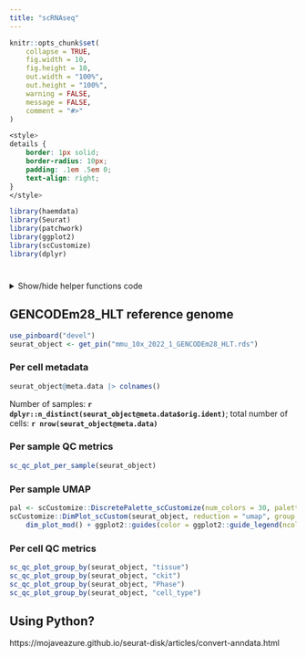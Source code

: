 ```yaml
---
title: "scRNAseq"
---
```


```r
knitr::opts_chunk$set(
    collapse = TRUE,
    fig.width = 10,
    fig.height = 10,
    out.width = "100%",
    out.height = "100%",
    warning = FALSE,
    message = FALSE,
    comment = "#>"
)
```

```css
<style>
details {
    border: 1px solid;
    border-radius: 10px;
    padding: .1em .5em 0;
    text-align: right;
}
</style>
```

```r
library(haemdata)
library(Seurat)
library(patchwork)
library(ggplot2)
library(scCustomize)
library(dplyr)
```

# {.tabset .tabset-fade}

<details>
<summary>Show/hide helper functions code</summary>
```r
#' Make a simplified UMAP plot
#'
#' See https://twitter.com/samuel_marsh/status/1526550833479008257
#' Code https://twitter.com/timoast/status/1526237116035891200/photo/1
#'
#' @param x a ggpplot object from Seurat::DimPlot
#' @return a DimPlot with a simplified UMAP theme
#' @rdname dim_plot_mod
dim_plot_mod <- function(x) {
    p1 <- x + theme_void()
    p2 <- ggplot(data.frame(x = 100, y = 100), aes(x = x, y = y)) +
        geom_point() +
        xlim(c(0, 10)) +
        ylim(c(0, 10)) +
        theme_classic() +
        ylab("UMAP2") +
        xlab("UMAP1") +
        theme(
            axis.text.y = element_blank(),
            axis.text.x = element_blank(),
            axis.ticks = element_blank(),
            axis.line = element_line(
                arrow = arrow(length = unit(0.5, "cm"), type = "closed")
            )
        )
    layout <- c(
        patchwork::area(t = 1, l = 2, b = 11, r = 11),
        patchwork::area(t = 10, l = 1, b = 12, r = 2)
    )

    p1 + p2 + patchwork::plot_layout(design = layout)
}

#' Make a QC patchwork plot of per-sample scRNAseq data
#' - Genes per cell
#' - UMIs per cell
#' - log(UMIs per cell)
#' - % mtDNA per cell
#'
#' See https://samuel-marsh.github.io/scCustomize/articles/QC_Plots.html
#'
#' @param seurat_object a Seurat object
#' @return a patchwork plot of the QC data
#' @rdname dim_plot_mod
sc_qc_plot_per_sample <- function(seurat_object) {
    pal <- scCustomize::DiscretePalette_scCustomize(num_colors = 30, palette = "ditto_seq")
    Seurat::Idents(seurat_object) <- "orig.ident"
    n1 <- scCustomize::QC_Plot_UMIvsGene(
        seurat_object,
        low_cutoff_gene = 800,
        high_cutoff_gene = 5500,
        low_cutoff_UMI = 500,
        high_cutoff_UMI = 50000,
        colors_use = pal,
        x_axis_label = "UMIs per Cell",
        y_axis_label = "Genes per Cell"
    ) +
        theme(legend.position = "none", axis.text.x = element_text(angle = 45, hjust = 1)) +
        labs(title = "Cells by Sample ID")
    n2 <- scCustomize::QC_Plot_UMIvsGene(
        seurat_object,
        meta_gradient_name = "percent_mt",
        low_cutoff_gene = 800,
        high_cutoff_gene = 5500,
        high_cutoff_UMI = 45000,
        x_axis_label = "UMIs per Cell",
        y_axis_label = "Genes per Cell"
    ) +
        theme(axis.text.x = element_text(angle = 45, hjust = 1)) +
        labs(title = "Cells by % mtDNA")

    upper <- patchwork::wrap_plots(n1, n2, nrow = 1)

    p1 <- scCustomize::QC_Plots_Genes(seurat_object, low_cutoff = 800, high_cutoff = 5500, pt.size = 0, plot_title = "Genes per cell", raster = TRUE, colors_use = pal)
    p2 <- scCustomize::QC_Plots_Feature(seurat_object, feature = "percent_ribo", low_cutoff = 5, pt.size = 0, plot_title = "% rRNA per cell", raster = TRUE, colors_use = pal)
    p3 <- scCustomize::QC_Plots_UMIs(seurat_object, low_cutoff = 1200, high_cutoff = 45000, pt.size = 0, y_axis_log = TRUE, plot_title = "log(UMIs per cell)", raster = TRUE, colors_use = pal)
    p4 <- scCustomize::QC_Plots_Feature(seurat_object, feature = "percent_mt", high_cutoff = 20, pt.size = 0, plot_title = "% mtDNA per cell", raster = TRUE, colors_use = pal)

    lower <- patchwork::wrap_plots(p1, p2, p3, p4, nrow = 2) &
        ggplot2::theme(plot.title = element_text(size = 10), legend.position = "none", axis.text = element_text(size = 8))

    patchwork::wrap_plots(upper, lower, nrow = 2)
}

#' Make a QC plot of per-sample median per-cell values
#' Median values per sample:
#' - Genes per cell
#' - UMIs per cell
#' - percent mt per cell
#'
#' See https://samuel-marsh.github.io/scCustomize/articles/QC_Plots.html
#'
#' @param seurat_object a Seurat object
#' @param group_by a meta.data column with fewer than 8 unique values to group by
#' @return a patchwork plot of the QC data
#' @rdname dim_plot_mod
sc_qc_plot_group_by <- function(seurat_object, group_by) {
    pal <- DiscretePalette_scCustomize(num_colors = 30, palette = "ditto_seq")

    d1 <- Seurat::DimPlot(seurat_object, reduction = "umap", group.by = {{ group_by }}, cols = pal) |>
        dim_plot_mod()
    my_theme <- ggplot2::theme(plot.title = element_blank(), legend.position = "none", axis.text.y = element_text(size = 9))
    p1 <- scCustomize::Plot_Median_Genes(seurat_object, group_by = {{ group_by }}, colors_use = pal) + my_theme
    p2 <- scCustomize::Plot_Median_UMIs(seurat_object, group_by = {{ group_by }}, colors_use = pal) + my_theme
    p3 <- scCustomize::Plot_Median_Other(seurat_object, median_var = "percent_mt", group_by = {{ group_by }}, colors_use = pal) + my_theme
    p4 <- scCustomize::Plot_Median_Other(seurat_object, median_var = "percent_ribo", group_by = {{ group_by }}, colors_use = pal) + my_theme
    p5 <- scCustomize::Plot_Median_Other(seurat_object, median_var = "percent_myh11", group_by = {{ group_by }}, colors_use = pal) + my_theme
    p6 <- scCustomize::Plot_Cells_per_Sample(seurat_object, group_by = {{ group_by }}, colors_use = pal) + my_theme

    layout <- "
        AAA#G
        AAA#G
        BCDEF
        "

    patchwork::wrap_plots(A = d1, B = p1, C = p2, D = p3, E = p4, F = p5, G = p6, design = layout)
}
```
</details>

## GENCODEm28_HLT reference genome {.tabset .tabset-fade}

```r
use_pinboard("devel")
seurat_object <- get_pin("mmu_10x_2022_1_GENCODEm28_HLT.rds")
```

### Per cell metadata
```r
seurat_object@meta.data |> colnames()
```

Number of samples: **`r dplyr::n_distinct(seurat_object@meta.data$orig.ident)`**; total number of cells: **`r nrow(seurat_object@meta.data)`**

### Per sample QC metrics
```r
sc_qc_plot_per_sample(seurat_object)
```

### Per sample UMAP
```r
pal <- scCustomize::DiscretePalette_scCustomize(num_colors = 30, palette = "ditto_seq")
scCustomize::DimPlot_scCustom(seurat_object, reduction = "umap", group.by = "orig.ident", colors_use = pal) |>
    dim_plot_mod() + ggplot2::guides(color = ggplot2::guide_legend(ncol = 2))
```

### Per cell QC metrics
```r
sc_qc_plot_group_by(seurat_object, "tissue")
sc_qc_plot_group_by(seurat_object, "ckit")
sc_qc_plot_group_by(seurat_object, "Phase")
sc_qc_plot_group_by(seurat_object, "cell_type")
```

## Using Python?

https://mojaveazure.github.io/seurat-disk/articles/convert-anndata.html